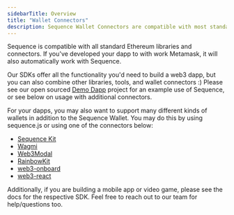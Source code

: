 ---
sidebarTitle: Overview
title: "Wallet Connectors"
description: Sequence Wallet Connectors are compatible with most standard Ethereum libraries and connectors, seamlessly integrating with Metamask. Our SDKs provide all necessary functionality for building web3 dapps, while also allowing for integration with other libraries and tools.
---

Sequence is compatible with all standard Ethereum libraries and connectors. If you've
developed your dapp to with work Metamask, it will also automatically work with Sequence.

Our SDKs offer all the functionality you'd need to build a web3 dapp, but you can also
combine other libraries, tools, and wallet connectors :) Please see our open sourced [Demo Dapp](https://github.com/0xsequence/demo-dapp)
project for an example use of Sequence, or see below on usage with additional connectors.

For your dapps, you may also want to support many different kinds of wallets in addition
to the Sequence Wallet. You may do this by using sequence.js or using one of the connectors below:

- [Sequence Kit](/sdk/web/overview)
- [Wagmi](/sdk/typescript/connectors/wagmi)
- [Web3Modal](/sdk/typescript/connectors/web3modal)
- [RainbowKit](/sdk/typescript/connectors/rainbow-kit)
- [web3-onboard](/sdk/typescript/connectors/web3-onboard)
- [web3-react](/sdk/typescript/connectors/web3-react-v6)

Additionally, if you are building a mobile app or video game, please see the docs for
the respective SDK. Feel free to reach out to our team for help/questions too.
